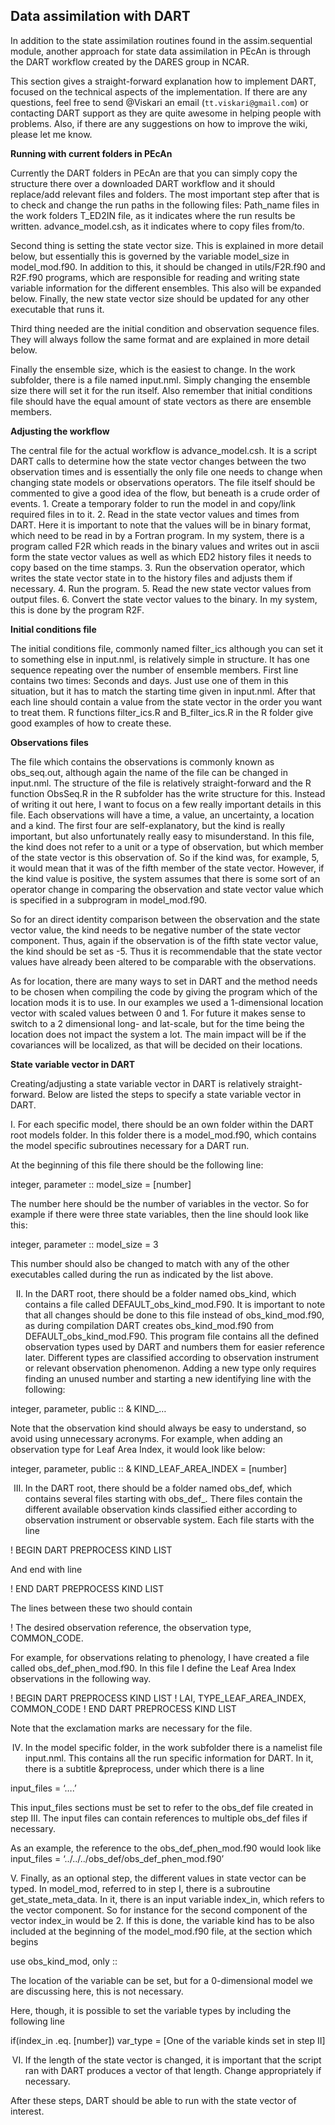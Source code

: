 ## Data assimilation with DART

In addition to the state assimilation routines found in the assim.sequential module, another approach for state data assimilation in PEcAn is through the DART workflow created by the DARES group in NCAR.

This section gives a straight-forward explanation how to implement DART, focused on the technical aspects of the implementation. If there are any questions, feel free to send \@Viskari an email (`tt.viskari@gmail.com`) or contacting DART support as they are quite awesome in helping people with problems. Also, if there are any suggestions on how to improve the wiki, please let me know.

**Running with current folders in PEcAn**

Currently the DART folders in PEcAn are that you can simply copy the structure there over a downloaded DART workflow and it should replace/add relevant files and folders. The most important step after that is to check and change the run paths in the following files:
Path_name files in the work folders
T_ED2IN file, as it indicates where the run results be written.
advance_model.csh, as it indicates where to copy files from/to.

Second thing is setting the state vector size. This is explained in more detail below, but essentially this is governed by the variable model_size in model_mod.f90. In addition to this, it should be changed in utils/F2R.f90 and R2F.f90 programs, which are responsible for reading and writing state variable information for the different ensembles. This also will be expanded below. Finally, the new state vector size should be updated for any other executable that runs it.

Third thing needed are the initial condition and observation sequence files. They will always follow the same format and are explained in more detail below.

Finally the ensemble size, which is the easiest to change. In the work subfolder, there is a file named input.nml. Simply changing the ensemble size there will set it for the run itself. Also remember that initial conditions file should have the equal amount of state vectors as there are ensemble members.

**Adjusting the workflow**

The central file for the actual workflow is advance_model.csh. It is a script DART calls to determine how the state vector changes between the two observation times and is essentially the only file one needs to change when changing state models or observations operators. The file itself should be commented to give a good idea of the flow, but beneath is a crude order of events.
1. Create a temporary folder to run the model in and copy/link required files in to it.
2. Read in the state vector values and times from DART. Here it is important to note that the values will be in binary format, which need to be read in by a Fortran program. In my system, there is a program called F2R which reads in the binary values and writes out in ascii form the state vector values as well as which ED2 history files it needs to copy based on the time stamps.
3. Run the observation operator, which writes the state vector state in to the history files and adjusts them if necessary.
4. Run the program.
5. Read the new state vector values from output files.
6. Convert the state vector values to the binary. In my system, this is done by the program R2F.

**Initial conditions file**

The initial conditions file, commonly named filter_ics although you can set it to something else in input.nml, is relatively simple in structure. It has one sequence repeating over the number of ensemble members.
First line contains two times: Seconds and days. Just use one of them in this situation, but it has to match the starting time given in input.nml.
After that each line should contain a value from the state vector in the order you want to treat them.
R functions filter_ics.R and B_filter_ics.R in the R folder give good examples of how to create these.

**Observations files**

The file which contains the observations is commonly known as obs_seq.out, although again the name of the file can be changed in input.nml. The structure of the file is relatively straight-forward and the R function ObsSeq.R in the R subfolder has the write structure for this. Instead of writing it out here, I want to focus on a few really important details in this file.
Each observations will have a time, a value, an uncertainty, a location and a kind. The first four are self-explanatory, but the kind is really important, but also unfortunately really easy to misunderstand. In this file, the kind does not refer to a unit or a type of observation, but which member of the state vector is this observation of. So if the kind was, for example, 5, it would mean that it was of the fifth member of the state vector. However, if the kind value is positive, the system assumes that there is some sort of an operator change in comparing the observation and state vector value which is specified in a subprogram in model_mod.f90.

So for an direct identity comparison between the observation and the state vector value, the kind needs to be negative number of the state vector component. Thus, again if the observation is of the fifth state vector value, the kind should be set as -5. Thus it is recommendable that the state vector values have already been altered to be comparable with the observations.

As for location, there are many ways to set in DART and the method needs to be chosen when compiling the code by giving the program which of the location mods it is to use. In our examples we used a 1-dimensional location vector with scaled values between 0 and 1. For future it makes sense to switch to a 2 dimensional long- and lat-scale, but for the time being the location does not impact the system a lot. The main impact will be if the covariances will be localized, as that will be decided on their locations.


**State variable vector in DART**

Creating/adjusting a state variable vector in DART is relatively straight-forward. Below are listed the steps to specify a state variable vector in DART.

I. For each specific model, there should be an own folder within the DART root models folder. In this folder there is a model_mod.f90, which contains the model specific subroutines necessary for a DART run. 

At the beginning of this file there should be the following line:

integer, parameter :: model_size = [number]

The number here should be the number of variables in the vector. So for example if there were three state variables, then the line should look like this:

integer, parameter :: model_size = 3

This number should also be changed to match with any of the other executables called during the run as indicated by the list above.


II. In the DART root, there should be a folder named obs_kind, which contains a file called DEFAULT_obs_kind_mod.F90. It is important to note that all changes should be done to this file instead of obs_kind_mod.f90, as during compilation DART creates obs_kind_mod.f90 from DEFAULT_obs_kind_mod.F90.
This program file contains all the defined observation types used by DART and numbers them for easier reference later. Different types are classified according to observation instrument or relevant observation phenomenon. Adding a new type only requires finding an unused number and starting a new identifying line with the following:

integer, parameter, public :: &
	KIND_...

Note that the observation kind should always be easy to understand, so avoid using unnecessary acronyms.  For example, when adding an observation type for Leaf Area Index, it would look like below:

integer, parameter, public :: &
	KIND_LEAF_AREA_INDEX = [number]


III. In the DART root, there should be a folder named obs_def, which contains several files starting with obs_def_. There files contain the different available observation kinds classified either according to observation instrument or observable system. Each file starts with the line

! BEGIN DART PREPROCESS KIND LIST

And end with line

! END DART PREPROCESS KIND LIST

The lines between these two should contain

! The desired observation reference, the observation type, COMMON_CODE.

For example, for observations relating to phenology, I have created a file called obs_def_phen_mod.f90. In this file I define the Leaf Area Index observations in the following way.

! BEGIN DART PREPROCESS KIND LIST
! LAI, TYPE_LEAF_AREA_INDEX, COMMON_CODE
! END DART PREPROCESS KIND LIST

Note that the exclamation marks are necessary for the file.


IV. In the model specific folder, in the work subfolder there is a namelist file input.nml. This contains all the run specific information for DART. In it, there is a subtitle &preprocess, under which there is a line

input_files = ‘….’

This input_files sections must be set to refer to the obs_def file created in step III. The input files can contain references to multiple obs_def files if necessary.

As an example, the reference to the obs_def_phen_mod.f90 would look like 
input_files = ‘../../../obs_def/obs_def_phen_mod.f90’

V. Finally, as an optional step, the different values in state vector can be typed. In model_mod, referred to in step I, there is a subroutine get_state_meta_data. In it, there is an input variable index_in, which refers to the vector component. So for instance for the second component of the vector index_in would be 2. If this is done, the variable kind has to be also included at the beginning of the model_mod.f90 file, at the section which begins 

use obs_kind_mod, only ::

The location of the variable can be set, but for a 0-dimensional model we are discussing here, this is not necessary.

Here, though, it is possible to set the variable types by including the following line

if(index_in .eq. [number]) var_type = [One of the variable kinds set in step II]

VI. If the length of the state vector is changed, it is important that the script ran with DART produces a vector of that length. Change appropriately if necessary.

After these steps, DART should be able to run with the state vector of interest.
